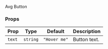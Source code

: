 <Steps className ="py-5">
<Step> Avg Button  </Step>
<ComponentPreview name="dashedButtonDemo" showLineNumbers>
</ComponentPreview>
  <ComponentSource
  name="dashedButton"
  title="components/demo.tsx"
  showLineNumbers
  codeCollapsible
/>
</Steps>

### Props

| Prop      | Type                    | Default | Description                               |
|-----------|-------------------------|---------|-------------------------------------------|
| `text`    | `string`                | `"Hover me"`    | Button text.    |

